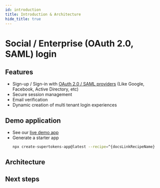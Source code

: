 ```yaml
---
id: introduction
title: Introduction & Architecture
hide_title: true
---
```


# Social / Enterprise (OAuth 2.0, SAML) login

## Features

- Sign-up / Sign-in with [OAuth 2.0 / SAML providers](https://supertokens.com/features/single-sign-on) (Like Google, Facebook, Active Directory, etc) <br/>
- Secure session management <br/>
- Email verification <br/>
- Dynamic creation of multi tenant login experiences <br/>

<!-- COPY SECTION -->
<!-- ./thirdpartyemailpassword/introduction.mdx -->
<!-- 1 -->

## Demo application

- See our [live demo app](https://^{docsLinkRecipeName}.demo.supertokens.com/)
- Generate a starter app
    ```bash
    npx create-supertokens-app@latest --recipe=^{docsLinkRecipeName}
    ```

## Architecture


<Architecture />

## Next steps


<NextSteps />

<!-- END COPY SECTION -->
